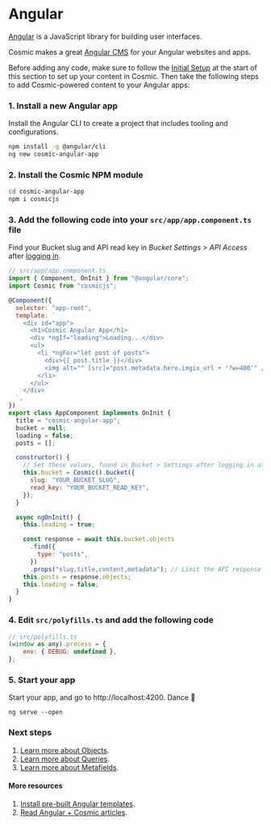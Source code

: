 # Angular

[Angular](https://angular.io/) is a JavaScript library for building user interfaces.

Cosmic makes a great [Angular CMS](https://www.cosmicjs.com/knowledge-base/angularjs-cms) for your Angular websites and apps.

Before adding any code, make sure to follow the [Initial Setup](/guides/initial-setup) at the start of this section to set up your content in Cosmic. Then take the following steps to add Cosmic-powered content to your Angular apps:

### 1. Install a new Angular app

Install the Angular CLI to create a project that includes tooling and configurations.

```bash
npm install -g @angular/cli
ng new cosmic-angular-app
```

### 2. Install the Cosmic NPM module

```bash
cd cosmic-angular-app
npm i cosmicjs
```

### 3. Add the following code into your `src/app/app.component.ts` file

Find your Bucket slug and API read key in <i>Bucket Settings > API Access</i> after [logging in](https://app.cosmicjs.com).

```javascript
// src/app/app.component.ts
import { Component, OnInit } from "@angular/core";
import Cosmic from "cosmicjs";

@Component({
  selector: "app-root",
  template: `
    <div id="app">
      <h1>Cosmic Angular App</h1>
      <div *ngIf="loading">Loading...</div>
      <ul>
        <li *ngFor="let post of posts">
          <div>{{ post.title }}</div>
          <img alt="" [src]="post.metadata.hero.imgix_url + '?w=400'" />
        </li>
      </ul>
    </div>
  `,
})
export class AppComponent implements OnInit {
  title = "cosmic-angular-app";
  bucket = null;
  loading = false;
  posts = [];

  constructor() {
    // Set these values, found in Bucket > Settings after logging in at https://app.cosmicjs.com/login
    this.bucket = Cosmic().bucket({
      slug: "YOUR_BUCKET_SLUG",
      read_key: "YOUR_BUCKET_READ_KEY",
    });
  }

  async ngOnInit() {
    this.loading = true;

    const response = await this.bucket.objects
      .find({
        type: "posts",
      })
      .props("slug,title,content,metadata"); // Limit the API response data by props
    this.posts = response.objects;
    this.loading = false;
  }
}
```

### 4. Edit `src/polyfills.ts` and add the following code

```javascript
// src/polyfills.ts
(window as any).process = {
    env: { DEBUG: undefined },
};
```

### 5. Start your app

Start your app, and go to http://localhost:4200. Dance 🎉

```
ng serve --open
```

### Next steps

1. [Learn more about Objects](/api-reference/objects).
2. [Learn more about Queries](/api-reference/queries).
3. [Learn more about Metafields](/api-reference/metafields).

#### More resources

1. [Install pre-built Angular templates](https://www.cosmicjs.com/apps?languages=Angular).
2. [Read Angular + Cosmic articles](https://www.cosmicjs.com/articles?q=Angular).
